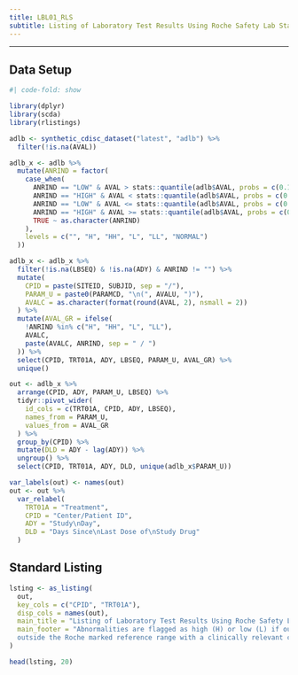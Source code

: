 ```yaml
---
title: LBL01_RLS
subtitle: Listing of Laboratory Test Results Using Roche Safety Lab Standardization
---
```


------------------------------------------------------------------------

::: panel-tabset
## Data Setup

```r
#| code-fold: show

library(dplyr)
library(scda)
library(rlistings)

adlb <- synthetic_cdisc_dataset("latest", "adlb") %>%
  filter(!is.na(AVAL))

adlb_x <- adlb %>%
  mutate(ANRIND = factor(
    case_when(
      ANRIND == "LOW" & AVAL > stats::quantile(adlb$AVAL, probs = c(0.1)) ~ "L",
      ANRIND == "HIGH" & AVAL < stats::quantile(adlb$AVAL, probs = c(0.9)) ~ "H",
      ANRIND == "LOW" & AVAL <= stats::quantile(adlb$AVAL, probs = c(0.1)) ~ "LL",
      ANRIND == "HIGH" & AVAL >= stats::quantile(adlb$AVAL, probs = c(0.9)) ~ "HH",
      TRUE ~ as.character(ANRIND)
    ),
    levels = c("", "H", "HH", "L", "LL", "NORMAL")
  ))

adlb_x <- adlb_x %>%
  filter(!is.na(LBSEQ) & !is.na(ADY) & ANRIND != "") %>%
  mutate(
    CPID = paste(SITEID, SUBJID, sep = "/"),
    PARAM_U = paste0(PARAMCD, "\n(", AVALU, ")"),
    AVALC = as.character(format(round(AVAL, 2), nsmall = 2))
  ) %>%
  mutate(AVAL_GR = ifelse(
    !ANRIND %in% c("H", "HH", "L", "LL"),
    AVALC,
    paste(AVALC, ANRIND, sep = " / ")
  )) %>%
  select(CPID, TRT01A, ADY, LBSEQ, PARAM_U, AVAL_GR) %>%
  unique()

out <- adlb_x %>%
  arrange(CPID, ADY, PARAM_U, LBSEQ) %>%
  tidyr::pivot_wider(
    id_cols = c(TRT01A, CPID, ADY, LBSEQ),
    names_from = PARAM_U,
    values_from = AVAL_GR
  ) %>%
  group_by(CPID) %>%
  mutate(DLD = ADY - lag(ADY)) %>%
  ungroup() %>%
  select(CPID, TRT01A, ADY, DLD, unique(adlb_x$PARAM_U))

var_labels(out) <- names(out)
out <- out %>%
  var_relabel(
    TRT01A = "Treatment",
    CPID = "Center/Patient ID",
    ADY = "Study\nDay",
    DLD = "Days Since\nLast Dose of\nStudy Drug"
  )
```

## Standard Listing

```r
lsting <- as_listing(
  out,
  key_cols = c("CPID", "TRT01A"),
  disp_cols = names(out),
  main_title = "Listing of Laboratory Test Results Using Roche Safety Lab Standardization",
  main_footer = "Abnormalities are flagged as high (H) or low (L) if outside the Roche standard reference range; high high (HH) or low low (LL) if
  outside the Roche marked reference range with a clinically relevant change from baseline. "
)

head(lsting, 20)
```
:::
